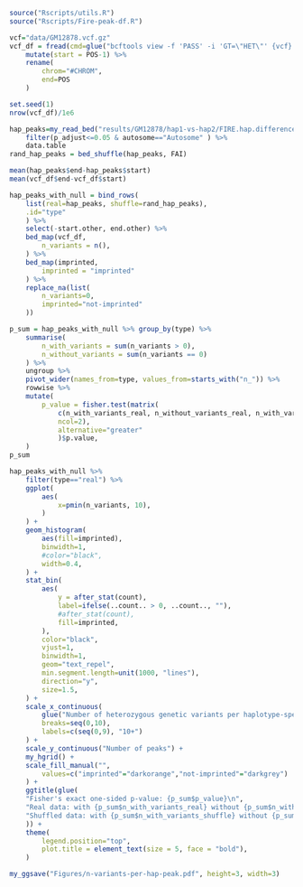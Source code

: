 ```r
source("Rscripts/utils.R")
source("Rscripts/Fire-peak-df.R")
```

```r
vcf="data/GM12878.vcf.gz"
vcf_df = fread(cmd=glue("bcftools view -f 'PASS' -i 'GT=\"HET\"' {vcf} | grep -v ^##"))  %>% 
    mutate(start = POS-1) %>%
    rename(
        chrom="#CHROM",
        end=POS
    )
```

```r
set.seed(1) 
nrow(vcf_df)/1e6

hap_peaks=my_read_bed("results/GM12878/hap1-vs-hap2/FIRE.hap.differences.bed") %>%
    filter(p_adjust<=0.05 & autosome=="Autosome" ) %>%
    data.table
rand_hap_peaks = bed_shuffle(hap_peaks, FAI)

mean(hap_peaks$end-hap_peaks$start)
mean(vcf_df$end-vcf_df$start)

hap_peaks_with_null = bind_rows(
    list(real=hap_peaks, shuffle=rand_hap_peaks),
    .id="type"
    ) %>%
    select(-start.other, end.other) %>%
    bed_map(vcf_df,
        n_variants = n(),
    ) %>% 
    bed_map(imprinted,
        imprinted = "imprinted"
    ) %>%
    replace_na(list(
        n_variants=0,
        imprinted="not-imprinted"
    )) 

p_sum = hap_peaks_with_null %>% group_by(type) %>%
    summarise(
        n_with_variants = sum(n_variants > 0),
        n_without_variants = sum(n_variants == 0)
    ) %>%
    ungroup %>%
    pivot_wider(names_from=type, values_from=starts_with("n_")) %>%
    rowwise %>%
    mutate(
        p_value = fisher.test(matrix(
            c(n_with_variants_real, n_without_variants_real, n_with_variants_shuffle, n_without_variants_shuffle),
            ncol=2),
            alternative="greater"
            )$p.value,        
    )
p_sum
```

```r
hap_peaks_with_null %>%
    filter(type=="real") %>%
    ggplot(
        aes(
            x=pmin(n_variants, 10),
        )
    ) +
    geom_histogram(
        aes(fill=imprinted),
        binwidth=1,
        #color="black",
        width=0.4,
    ) +
    stat_bin(
        aes(
            y = after_stat(count),
            label=ifelse(..count.. > 0, ..count.., ""),
            #after_stat(count),
            fill=imprinted,
        ),
        color="black",
        vjust=1,
        binwidth=1,
        geom="text_repel",
        min.segment.length=unit(1000, "lines"),
        direction="y",
        size=1.5,
    ) +
    scale_x_continuous(
        glue("Number of heterozygous genetic variants per haplotype-specific peak\n(n={nrow(hap_peaks)} autosomal peaks)"),
        breaks=seq(0,10),
        labels=c(seq(0,9), "10+")
    ) +
    scale_y_continuous("Number of peaks") +
    my_hgrid() +
    scale_fill_manual("",
        values=c("imprinted"="darkorange","not-imprinted"="darkgrey")
    ) +
    ggtitle(glue(
    "Fisher's exact one-sided p-value: {p_sum$p_value}\n",
    "Real data: with {p_sum$n_with_variants_real} without {p_sum$n_without_variants_real};   ",
    "Shuffled data: with {p_sum$n_with_variants_shuffle} without {p_sum$n_without_variants_shuffle}"
    )) +
    theme(
        legend.position="top",
        plot.title = element_text(size = 5, face = "bold"),
    ) 

my_ggsave("Figures/n-variants-per-hap-peak.pdf", height=3, width=3)
```
